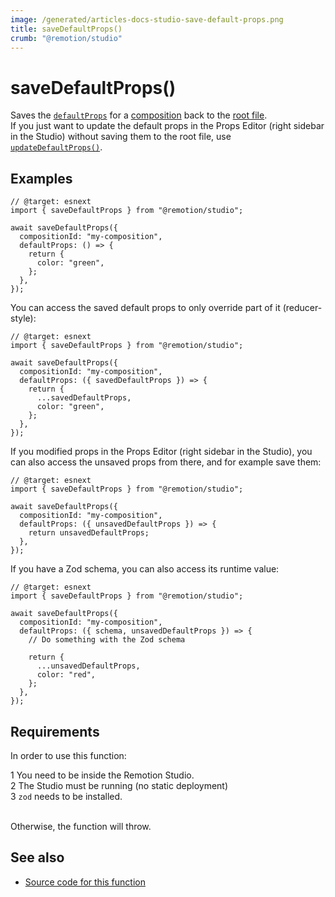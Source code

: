```yaml
---
image: /generated/articles-docs-studio-save-default-props.png
title: saveDefaultProps()
crumb: "@remotion/studio"
---
```


# saveDefaultProps()<AvailableFrom v="4.0.147"/>

Saves the [`defaultProps`](/docs/composition) for a [composition](/docs/terminology/composition) back to the [root file](/docs/terminology/root-file).  
If you just want to update the default props in the Props Editor (right sidebar in the Studio) without saving them to the root file, use [`updateDefaultProps()`](/docs/studio/update-default-props).

## Examples

```tsx twoslash title="Saving {color: 'green'} to Root.tsx"
// @target: esnext
import { saveDefaultProps } from "@remotion/studio";

await saveDefaultProps({
  compositionId: "my-composition",
  defaultProps: () => {
    return {
      color: "green",
    };
  },
});
```

You can access the saved default props to only override part of it (reducer-style):

```tsx twoslash title="Accessing the saved default props"
// @target: esnext
import { saveDefaultProps } from "@remotion/studio";

await saveDefaultProps({
  compositionId: "my-composition",
  defaultProps: ({ savedDefaultProps }) => {
    return {
      ...savedDefaultProps,
      color: "green",
    };
  },
});
```

If you modified props in the Props Editor (right sidebar in the Studio), you can also access the unsaved props from there, and for example save them:

```tsx twoslash title="Save props from the Props Editor"
// @target: esnext
import { saveDefaultProps } from "@remotion/studio";

await saveDefaultProps({
  compositionId: "my-composition",
  defaultProps: ({ unsavedDefaultProps }) => {
    return unsavedDefaultProps;
  },
});
```

If you have a Zod schema, you can also access its runtime value:

```tsx twoslash title="Save props from the Props Editor"
// @target: esnext
import { saveDefaultProps } from "@remotion/studio";

await saveDefaultProps({
  compositionId: "my-composition",
  defaultProps: ({ schema, unsavedDefaultProps }) => {
    // Do something with the Zod schema

    return {
      ...unsavedDefaultProps,
      color: "red",
    };
  },
});
```

## Requirements

In order to use this function:

<Step>1</Step> You need to be inside the Remotion Studio.
<br />
<Step>2</Step> The Studio must be running (no static deployment)
<br />
<Step>3</Step> <code>zod</code> needs to be installed.
<br />
<br />

Otherwise, the function will throw.

## See also

- [Source code for this function](https://github.com/remotion-dev/remotion/blob/main/packages/studio/src/api/save-default-props.ts)
